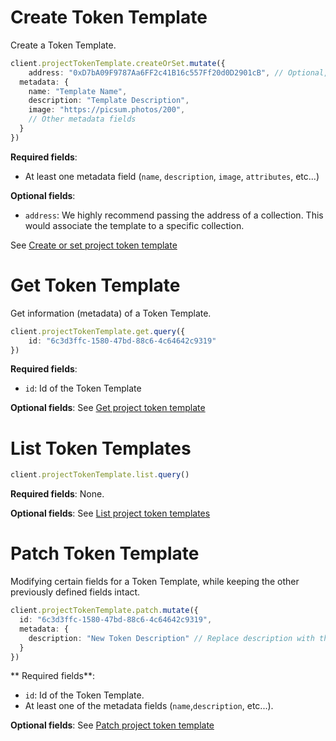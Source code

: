 # Create Token Template

Create a Token Template.

```typescript
client.projectTokenTemplate.createOrSet.mutate({
	address: "0xD7bA09F9787Aa6FF2c41B16c557Ff20d0D2901cB", // Optional, but recommended
  metadata: {
  	name: "Template Name",
    description: "Template Description",
    image: "https://picsum.photos/200",
    // Other metadata fields
  }
})
```

**Required fields**:

- At least one metadata field (`name`, `description`, `image`, `attributes`, etc...)

**Optional fields**:

- `address`: We highly recommend passing the address of a collection. This would associate the template to a specific collection.

 See [Create or set project token template](ref:projecttokentemplate-createorset)

# Get Token Template

Get information (metadata) of a Token Template.

```typescript
client.projectTokenTemplate.get.query({
	id: "6c3d3ffc-1580-47bd-88c6-4c64642c9319"
})
```

**Required fields**:

- `id`: Id of the Token Template

**Optional fields**: See [Get project token template](ref:projecttokentemplate-get)

# List Token Templates

```typescript
client.projectTokenTemplate.list.query()
```

**Required fields**: None.

**Optional fields**: See [List project token templates](ref:projecttokentemplate-list)

# Patch Token Template

Modifying certain fields for a Token Template, while keeping the other previously defined fields intact.

```typescript
client.projectTokenTemplate.patch.mutate({
  id: "6c3d3ffc-1580-47bd-88c6-4c64642c9319",
  metadata: {
  	description: "New Token Description" // Replace description with this one
  }
})
```

** Required fields**:

- `id`: Id of the Token Template.
- At least one of the metadata fields (`name`,`description`, etc...).

**Optional fields**: See [Patch project token template](ref:projecttokentemplate-patch)
